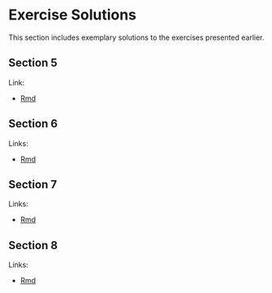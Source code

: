 # Exercise Solutions #


This section includes exemplary solutions to the exercises presented earlier.


## Section 5 ##

Link:

   * [Rmd](import.Rmd)
   
## Section 6 ##

Links:

   * [Rmd](05-3-ex-sol-ADHD.Rmd)
   
## Section 7 ##

Links:

   * [Rmd](07-3-ex-sol-ADHD.Rmd)
   
## Section 8 ##

Links:

   * [Rmd](08-5-ex-sol-ADHD.Rmd)
   
